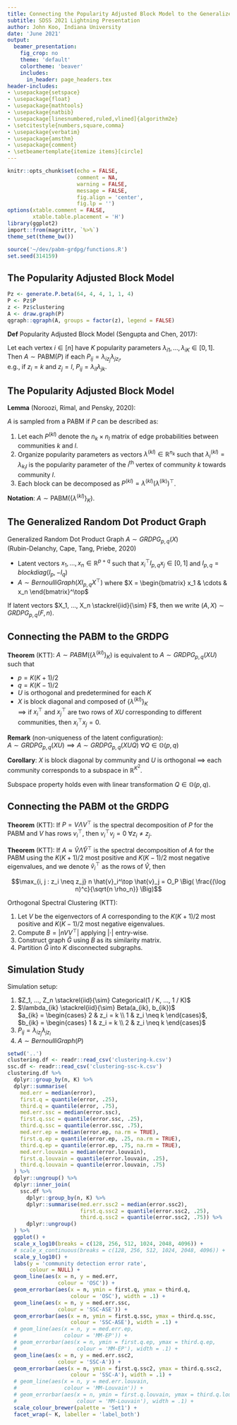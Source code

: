 ```yaml
---
title: Connecting the Popularity Adjusted Block Model to the Generalized Random Dot Product Graph
subtitle: SDSS 2021 Lightning Presentation
author: John Koo, Indiana University
date: 'June 2021'
output: 
  beamer_presentation:
    fig_crop: no
    theme: 'default'
    colortheme: 'beaver'
    includes:
      in_header: page_headers.tex
header-includes:
- \usepackage{setspace}
- \usepackage{float}
- \usepackage{mathtools}
- \usepackage{natbib}
- \usepackage[linesnumbered,ruled,vlined]{algorithm2e} 
- \setcitestyle{numbers,square,comma}
- \usepackage{verbatim}
- \usepackage{amsthm}
- \usepackage{comment}
- \setbeamertemplate{itemize items}[circle]
---
```


```r
knitr::opts_chunk$set(echo = FALSE, 
                      comment = NA, 
                      warning = FALSE, 
                      message = FALSE,
                      fig.align = 'center',
                      fig.lp = '')
options(xtable.comment = FALSE, 
        xtable.table.placement = 'H')
library(ggplot2)
import::from(magrittr, `%>%`)
theme_set(theme_bw())

source('~/dev/pabm-grdpg/functions.R')
set.seed(314159)
```

## The Popularity Adjusted Block Model

\newcommand{\diag}{\text{diag}}
\newcommand{\tr}{\text{Tr}}
\newcommand{\blockdiag}{\text{blockdiag}}
\newcommand{\indep}{\stackrel{\text{ind}}{\sim}}
\newcommand{\iid}{\stackrel{\text{iid}}{\sim}}
\newcommand{\Bernoulli}{\text{Bernoulli}}
\newcommand{\Betadist}{\text{Beta}}
\newcommand{\BG}{\text{BernoulliGraph}}
\newcommand{\Cat}{\text{Categorical}}
\newcommand{\Uniform}{\text{Uniform}}
\newcommand{\RDPG}{\text{RDPG}}
\newcommand{\GRDPG}{\text{GRDPG}}
\newcommand{\PABM}{\text{PABM}}

```r
Pz <- generate.P.beta(64, 4, 4, 1, 1, 4)
P <- Pz$P
z <- Pz$clustering
A <- draw.graph(P)
qgraph::qgraph(A, groups = factor(z), legend = FALSE)
```

**Def** Popularity Adjusted Block Model (Sengupta and Chen, 2017):

Let each vertex $i \in [n]$ have $K$ popularity parameters
$\lambda_{i1}, ..., \lambda_{iK} \in [0, 1]$. 
Then $A \sim \PABM(P)$ if each $P_{ij} = \lambda_{i z_j} \lambda_{j z_i}$,  
e.g., if $z_i = k$ and $z_j = l$, $P_{ij} = \lambda_{il} \lambda_{jk}$.

## The Popularity Adjusted Block Model

**Lemma** (Noroozi, Rimal, and Pensky, 2020): 

$A$ is sampled from a PABM if $P$ can be described as:

1. Let each $P^{(kl)}$ denote the $n_k \times n_l$ matrix of edge probabilities 
between communities $k$ and $l$. 
2. Organize popularity parameters as vectors 
$\lambda^{(kl)} \in \mathbb{R}^{n_k}$ 
such that $\lambda^{(kl)}_i = \lambda_{k_i l}$ is the popularity parameter 
of the $i$^th^ vertex of community $k$ towards community $l$. 
3. Each block can be decomposed as 
$P^{(kl)} = \lambda^{(kl)} (\lambda^{(lk)})^\top$.

**Notation**: $A \sim \PABM(\{\lambda^{(kl)}\}_K)$.

## The Generalized Random Dot Product Graph

Generalized Random Dot Product Graph $A \sim GRDPG_{p, q}(X)$  
(Rubin-Delanchy, Cape, Tang, Priebe, 2020)

* Latent vectors $x_1, ..., x_n \in \mathbb{R}^{p+q}$ such that 
$x_i^\top I_{p, q} x_j \in [0, 1]$ and $I_{p, q} = blockdiag(I_p, -I_q)$
* $A \sim BernoulliGraph(X I_{p, q} X^\top)$ where 
$X = \begin{bmatrix} x_1 & \cdots & x_n \end{bmatrix}^\top$

If latent vectors $X_1, ..., X_n \stackrel{iid}{\sim} F$, then we write 
$(A, X) \sim GRDPG_{p, q}(F, n)$.

## Connecting the PABM to the GRDPG

**Theorem** (KTT): $A \sim PABM(\{\lambda^{(kl)}\}_K)$ is equivalent to 
$A \sim GRDPG_{p, q}(X U)$ such that

* $p = K (K + 1) / 2$
* $q = K (K - 1) / 2$
* $U$ is orthogonal and predetermined for each $K$
* $X$ is block diagonal and composed of $\{\lambda^{(kl)}\}_K$  
$\implies$ if $x_i^\top$ and $x_j^\top$ are two rows of $X U$ corresponding 
to different communities, then $x_i^\top x_j = 0$.

**Remark** (non-uniqueness of the latent configuration):  
$A \sim GRDPG_{p, q}(X U) \implies A \sim GRDPG_{p, q}(X U Q)$ 
$\forall Q \in \mathbb{O}(p, q)$

**Corollary**: $X$ is block diagonal by community and 
$U$ is orthogonal $\implies$ 
each community corresponds to a subspace in $\mathbb{R}^{K^2}$.

Subspace property holds even with linear transformation 
$Q \in \mathbb{O}(p, q)$.

## Connecting the PABM ot the GRDPG

**Theorem** (KTT): 
If $P = V \Lambda V^\top$ is the spectral decomposition of $P$ for the PABM and 
$V$ has rows $v_i^\top$, then $v_i^\top v_j = 0$ $\forall z_i \neq z_j$.

**Theorem** (KTT): 
If $A \approx \hat{V} \hat{\Lambda} \hat{V}^\top$ is the spectral decomposition 
of $A$ for the PABM using the $K (K+1) / 2$ most positive and $K (K-1) / 2$ 
most negative eigenvalues, and we denote $\hat{v}_i^\top$ as the rows of 
$\hat{V}$, then 

$$\max_{i, j : z_i \neq z_j} n \hat{v}_i^\top \hat{v}_j = 
O_P \Big( \frac{(\log n)^c}{\sqrt{n \rho_n}} \Big)$$

Orthogonal Spectral Clustering (KTT): 

1. Let $V$ be the eigenvectors of $A$ corresponding to the $K (K+1)/2$ most 
positive and $K (K-1) / 2$ most negative eigenvalues.
2. Compute $B = |n V V^\top|$ applying $|\cdot|$ entry-wise.
3. Construct graph $\hat{G}$ using $B$ as its similarity matrix.
4. Partition $\hat{G}$ into $K$ disconnected subgraphs.

## Simulation Study

Simulation setup:

1. $Z_1, ..., Z_n \stackrel{iid}{\sim} Categorical(1 / K, ..., 1 / K)$
2. $\lambda_{ik} \stackrel{iid}{\sim} Beta(a_{ik}, b_{ik})$  
$a_{ik} = \begin{cases} 2 & z_i = k \\ 1 & z_i \neq k \end{cases}$, 
$b_{ik} = \begin{cases} 1 & z_i = k \\ 2 & z_i \neq k \end{cases}$
3. $P_{ij} = \lambda_{i z_j} \lambda_{j z_i}$
4. $A \sim BernoulliGraph(P)$

```r
setwd('..')
clustering.df <- readr::read_csv('clustering-k.csv')
ssc.df <- readr::read_csv('clustering-ssc-k.csv')
clustering.df %>%
  dplyr::group_by(n, K) %>%
  dplyr::summarise(
    med.err = median(error),
    first.q = quantile(error, .25),
    third.q = quantile(error, .75),
    med.err.ssc = median(error.ssc),
    first.q.ssc = quantile(error.ssc, .25),
    third.q.ssc = quantile(error.ssc, .75),
    med.err.ep = median(error.ep, na.rm = TRUE),
    first.q.ep = quantile(error.ep, .25, na.rm = TRUE),
    third.q.ep = quantile(error.ep, .75, na.rm = TRUE),
    med.err.louvain = median(error.louvain),
    first.q.louvain = quantile(error.louvain, .25),
    third.q.louvain = quantile(error.louvain, .75)
  ) %>% 
  dplyr::ungroup() %>% 
  dplyr::inner_join(
    ssc.df %>% 
      dplyr::group_by(n, K) %>% 
      dplyr::summarise(med.err.ssc2 = median(error.ssc2),
                       first.q.ssc2 = quantile(error.ssc2, .25),
                       third.q.ssc2 = quantile(error.ssc2, .75)) %>% 
      dplyr::ungroup()
  ) %>% 
  ggplot() +
  scale_x_log10(breaks = c(128, 256, 512, 1024, 2048, 4096)) +
  # scale_x_continuous(breaks = c(128, 256, 512, 1024, 2048, 4096)) + 
  scale_y_log10() +
  labs(y = 'community detection error rate', 
       colour = NULL) +
  geom_line(aes(x = n, y = med.err,
                colour = 'OSC')) +
  geom_errorbar(aes(x = n, ymin = first.q, ymax = third.q,
                    colour = 'OSC'), width = .1) + 
  geom_line(aes(x = n, y = med.err.ssc,
                colour = 'SSC-ASE')) + 
  geom_errorbar(aes(x = n, ymin = first.q.ssc, ymax = third.q.ssc,
                    colour = 'SSC-ASE'), width = .1) + 
  # geom_line(aes(x = n, y = med.err.ep,
  #               colour = 'MM-EP')) + 
  # geom_errorbar(aes(x = n, ymin = first.q.ep, ymax = third.q.ep,
  #                   colour = 'MM-EP'), width = .1) + 
  geom_line(aes(x = n, y = med.err.ssc2,
                colour = 'SSC-A')) + 
  geom_errorbar(aes(x = n, ymin = first.q.ssc2, ymax = third.q.ssc2,
                    colour = 'SSC-A'), width = .1) + 
  # geom_line(aes(x = n, y = med.err.louvain,
  #               colour = 'MM-Louvain')) + 
  # geom_errorbar(aes(x = n, ymin = first.q.louvain, ymax = third.q.louvain,
  #                   colour = 'MM-Louvain'), width = .1) + 
  scale_colour_brewer(palette = 'Set1') + 
  facet_wrap(~ K, labeller = 'label_both')
```